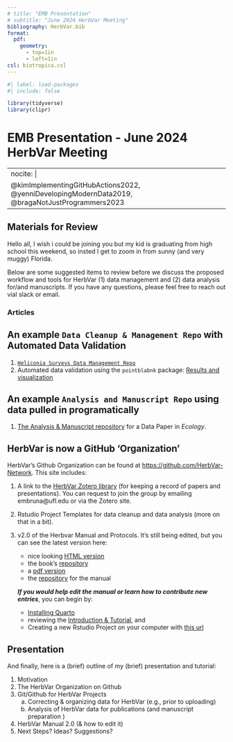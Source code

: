 ```yaml
---
# title: "EMB Presentation"
# subtitle: "June 2024 HerbVar Meeting"
bibliography: HerbVar.bib
format: 
  pdf:
    geometry: 
      - top=1in
      - left=1in
csl: biotropica.csl
---
```


```r
#| label: load-packages
#| include: false

library(tidyverse)
library(clipr)
```

# EMB Presentation - June 2024 HerbVar Meeting

---
nocite: |
    @kimImplementingGitHubActions2022, @yenniDevelopingModernData2019, @bragaNotJustProgrammers2023
---

## Materials for Review

Hello all, I wish i could be joining you but my kid is graduating from high school this weekend, so insted I get to zoom in from sunny (and very muggy) Florida. 

Below are some suggested items to review before we discuss the proposed workflow and tools for HerbVar (1) data management and (2) data analysis for/and manuscripts. If you have any questions, please feel free to reach out vial slack or email.  

### Articles  

::: {#refs}
:::

## An example `Data Cleanup & Management Repo` with Automated Data Validation

1. [`Heliconia Surveys Data Management Repo`](https://github.com/BrunaLab/HeliconiaSurveys)
2. Automated data validation using the `pointblabnk` package: [Results and visualization](https://brunalab.github.io/HeliconiaSurveys/survey_validation/survey_validation.html)

## An example `Analysis and Manuscript Repo` using data pulled in programatically

1. [The Analysis & Manuscript repository](https://github.com/BrunaLab/Bruna_etal_HeliconiaDataPaper) for a Data Paper in _Ecology_.

## HerbVar is now a GitHub 'Organization'

HerbVar's Github Organization can be found at [https://github.com/HerbVar-Network](https://github.com/HerbVar-Network). This site includes: 

1. A link to the [HerbVar Zotero library](https://www.zotero.org/groups/5539815/herbvar) (for keeping a record of papers and presentations). You can request to join the group by emailing embruna@ufl.edu or via the Zotero site.

2. Rstudio Project Templates for data cleanup and data analysis (more on that in a bit). 

3. v2.0 of the Herbvar Manual and Protocols. It's still being edited, but you can see the latest version here: 

    - nice looking [HTML version](https://herbvar-network.github.io/herbvar_manual/)
    - the book's [repository](https://github.com/HerbVar-Network/herbvar_manual)
    - a [pdf version](https://github.com/HerbVar-Network/herbvar_manual/blob/c16cb0533026ed18a834b3b5b25e52aa76436ff3/_book/HerbVar-Project-Manual---Field-Protocols.pdf) 
    - the [repository](https://github.com/HerbVar-Network/herbvar_manual) for the manual

    ***If you would help edit the manual or learn how to contribute new entries***, you can begin by:  
  
   - [Installing Quarto](https://quarto.org/docs/get-started/) 
   - reviewing the [Introduction & Tutorial](https://quarto.org/docs/get-started/hello/rstudio.html), and 
   - Creating a new Rstudio Project on your computer with [this url](https://github.com/HerbVar-Network/herbvar_manual.git) 


## Presentation 

And finally, here is a (brief) outline of my (brief) presentation and tutorial:

1. Motivation
2. The HerbVar Organization on Github 
3. Git/Github for HerbVar Projects
    a. Correcting & organizing data for HerbVar (e.g., prior to uploading)
    b. Analysis of HerbVar data for publications (and manuscript preparation ) 
4. HerbVar Manual 2.0 (& how to edit it)
5. Next Steps? Ideas? Suggestions?

